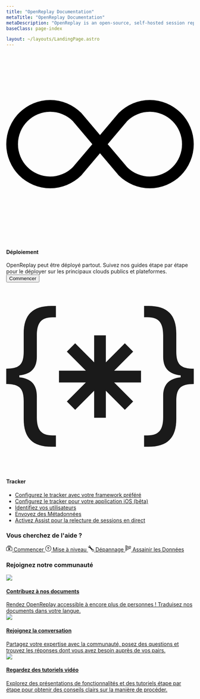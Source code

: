 ```yaml
---
title: "OpenReplay Documentation"
metaTitle: "OpenReplay Documentation"
metaDescription: "OpenReplay is an open-source, self-hosted session replay stack that let’s you see what users do on your web app, helping you troubleshoot issues faster."
baseClass: page-index

layout: ~/layouts/LandingPage.astro
---
```



<div class="col-span-12 card mt-0">
	<div class="relative border text-left">
		<div class="relative flex flex-col gap-3">
			<div class="flex items-center gap-3">
				<div class="shrink-0 theme-icon w-8 h-8 flex items-center justify-center rounded">
					<svg xmlns="http://www.w3.org/2000/svg" fill="var(--theme-accent-full)" class="bi bi-infinity" viewBox="0 0 16 16">
						<path d="M5.68 5.792 7.345 7.75 5.681 9.708a2.75 2.75 0 1 1 0-3.916ZM8 6.978 6.416 5.113l-.014-.015a3.75 3.75 0 1 0 0 5.304l.014-.015L8 8.522l1.584 1.865.014.015a3.75 3.75 0 1 0 0-5.304l-.014.015L8 6.978Zm.656.772 1.663-1.958a2.75 2.75 0 1 1 0 3.916L8.656 7.75Z"/>
					</svg>
				</div>
				<h4>Déploiement</h4>
			</div>
			<span class="flex-grow">OpenReplay peut être déployé partout. Suivez nos guides étape par étape pour le déployer sur les principaux clouds publics et plateformes.</span>
		</div>
		<div class="mt-6">
			<div class="hidden">
				<button class="relative inline-flex items-center space-x-2 text-center rounded px-3 py-2" type="button">
					<span class="truncate">Commencer</span>
				</button>
			</div>
			<div class="grid grid-cols-2 md:grid-cols-4 gap-3">
				<IconText url="/deployment/deploy-aws" title="AWS" />
				<IconText url="/deployment/deploy-azure" title="Azure" />
				<IconText url="/deployment/deploy-gcp" title="GCP" />
				<IconText url="/deployment/deploy-digitalocean" title="Digital Ocean" />
			</div>
		</div>
	</div>
</div>

<div class="col-span-12 card">
	<div class="relative border text-left">
		<div class="relative flex flex-col gap-6">
			<div class="flex items-center gap-3">
				<div class="shrink-0 theme-icon w-8 h-8 flex items-center justify-center rounded">
					<svg xmlns="http://www.w3.org/2000/svg" fill="currentColor" class="bi bi-braces-asterisk" viewBox="0 0 16 16">
						<path fill-rule="evenodd" d="M1.114 8.063V7.9c1.005-.102 1.497-.615 1.497-1.6V4.503c0-1.094.39-1.538 1.354-1.538h.273V2h-.376C2.25 2 1.49 2.759 1.49 4.352v1.524c0 1.094-.376 1.456-1.49 1.456v1.299c1.114 0 1.49.362 1.49 1.456v1.524c0 1.593.759 2.352 2.372 2.352h.376v-.964h-.273c-.964 0-1.354-.444-1.354-1.538V9.663c0-.984-.492-1.497-1.497-1.6ZM14.886 7.9v.164c-1.005.103-1.497.616-1.497 1.6v1.798c0 1.094-.39 1.538-1.354 1.538h-.273v.964h.376c1.613 0 2.372-.759 2.372-2.352v-1.524c0-1.094.376-1.456 1.49-1.456v-1.3c-1.114 0-1.49-.362-1.49-1.456V4.352C14.51 2.759 13.75 2 12.138 2h-.376v.964h.273c.964 0 1.354.444 1.354 1.538V6.3c0 .984.492 1.497 1.497 1.6ZM7.5 11.5V9.207l-1.621 1.621-.707-.707L6.792 8.5H4.5v-1h2.293L5.172 5.879l.707-.707L7.5 6.792V4.5h1v2.293l1.621-1.621.707.707L9.208 7.5H11.5v1H9.207l1.621 1.621-.707.707L8.5 9.208V11.5h-1Z"/>
					</svg>
				</div>
				<h4>Tracker</h4>
			</div>
		</div>
		<div class="mt-4">
			<ul class="ml-4 pl-0">
				<li>
					<a href="/using-or/">Configurez le tracker avec votre framework préféré</a>
				</li>
				<li>
					<a href="/ios-sdk/init">Configurez le tracker pour votre application iOS (bêta)</a>
				</li>
				<li>
					<a href="/installation/identify-user/">Identifiez vos utilisateurs</a>
				</li>
				<li>
					<a href="/installation/metadata/">Envoyez des Métadonnées</a>
				</li>
				<li>
					<a href="/plugins/assist/">Activez Assist pour la relecture de sessions en direct</a>
				</li>
			</ul>
		</div>
	</div>
</div>

<div class="card gradient-bg">
	<h3 class="mb-4">Vous cherchez de l'aide ?</h3>
	<div class="grid grid-cols-2 md:grid-cols-2 xl:grid-cols-4 gap-3 pt mt-4">
		<a href="/getting-started/" class="card flex flex-col justify-center p-2 py-4 gap-2 no-decoration">
			<svg xmlns="http://www.w3.org/2000/svg" width="16" height="16" fill="currentColor" class="bi bi-collection-play" viewBox="0 0 16 16"><path d="M2 3a.5.5 0 0 0 .5.5h11a.5.5 0 0 0 0-1h-11A.5.5 0 0 0 2 3zm2-2a.5.5 0 0 0 .5.5h7a.5.5 0 0 0 0-1h-7A.5.5 0 0 0 4 1zm2.765 5.576A.5.5 0 0 0 6 7v5a.5.5 0 0 0 .765.424l4-2.5a.5.5 0 0 0 0-.848l-4-2.5z"></path><path d="M1.5 14.5A1.5 1.5 0 0 1 0 13V6a1.5 1.5 0 0 1 1.5-1.5h13A1.5 1.5 0 0 1 16 6v7a1.5 1.5 0 0 1-1.5 1.5h-13zm13-1a.5.5 0 0 0 .5-.5V6a.5.5 0 0 0-.5-.5h-13A.5.5 0 0 0 1 6v7a.5.5 0 0 0 .5.5h13z"></path></svg>
			<span>Commencer</span>
		</a>
		<a href="/deployment/upgrade/" class="card flex flex-col justify-center p-2 py-4 gap-2 no-decoration">
			<svg xmlns="http://www.w3.org/2000/svg" width="16" height="16" fill="currentColor" class="bi bi-arrow-up-circle" viewBox="0 0 16 16"> <path fill-rule="evenodd" d="M1 8a7 7 0 1 0 14 0A7 7 0 0 0 1 8zm15 0A8 8 0 1 1 0 8a8 8 0 0 1 16 0zm-7.5 3.5a.5.5 0 0 1-1 0V5.707L5.354 7.854a.5.5 0 1 1-.708-.708l3-3a.5.5 0 0 1 .708 0l3 3a.5.5 0 0 1-.708.708L8.5 5.707V11.5z"/></svg>
			<span>Mise à niveau</span>
		</a>
		<a href="/troubleshooting" class="card flex flex-col justify-center p-2 py-4 gap-2 no-decoration">
			<svg xmlns="http://www.w3.org/2000/svg" width="16" height="16" fill="currentColor" class="bi bi-wrench" viewBox="0 0 16 16"> <path d="M.102 2.223A3.004 3.004 0 0 0 3.78 5.897l6.341 6.252A3.003 3.003 0 0 0 13 16a3 3 0 1 0-.851-5.878L5.897 3.781A3.004 3.004 0 0 0 2.223.1l2.141 2.142L4 4l-1.757.364L.102 2.223zm13.37 9.019.528.026.287.445.445.287.026.529L15 13l-.242.471-.026.529-.445.287-.287.445-.529.026L13 15l-.471-.242-.529-.026-.287-.445-.445-.287-.026-.529L11 13l.242-.471.026-.529.445-.287.287-.445.529-.026L13 11l.471.242z"/></svg>
			<span>Dépannage</span>
		</a>
		<a href="/installation/sanitize-data/" class="card flex flex-col justify-center p-2 py-4 gap-2 no-decoration">
			<svg xmlns="http://www.w3.org/2000/svg" width="16" height="16" fill="currentColor" class="bi bi-body-text" viewBox="0 0 16 16"> <path fill-rule="evenodd" d="M0 .5A.5.5 0 0 1 .5 0h4a.5.5 0 0 1 0 1h-4A.5.5 0 0 1 0 .5Zm0 2A.5.5 0 0 1 .5 2h7a.5.5 0 0 1 0 1h-7a.5.5 0 0 1-.5-.5Zm9 0a.5.5 0 0 1 .5-.5h5a.5.5 0 0 1 0 1h-5a.5.5 0 0 1-.5-.5Zm-9 2A.5.5 0 0 1 .5 4h3a.5.5 0 0 1 0 1h-3a.5.5 0 0 1-.5-.5Zm5 0a.5.5 0 0 1 .5-.5h5a.5.5 0 0 1 0 1h-5a.5.5 0 0 1-.5-.5Zm7 0a.5.5 0 0 1 .5-.5h3a.5.5 0 0 1 0 1h-3a.5.5 0 0 1-.5-.5Zm-12 2A.5.5 0 0 1 .5 6h6a.5.5 0 0 1 0 1h-6a.5.5 0 0 1-.5-.5Zm8 0a.5.5 0 0 1 .5-.5h5a.5.5 0 0 1 0 1h-5a.5.5 0 0 1-.5-.5Zm-8 2A.5.5 0 0 1 .5 8h5a.5.5 0 0 1 0 1h-5a.5.5 0 0 1-.5-.5Zm7 0a.5.5 0 0 1 .5-.5h7a.5.5 0 0 1 0 1h-7a.5.5 0 0 1-.5-.5Zm-7 2a.5.5 0 0 1 .5-.5h8a.5.5 0 0 1 0 1h-8a.5.5 0 0 1-.5-.5Zm0 2a.5.5 0 0 1 .5-.5h4a.5.5 0 0 1 0 1h-4a.5.5 0 0 1-.5-.5Zm0 2a.5.5 0 0 1 .5-.5h2a.5.5 0 0 1 0 1h-2a.5.5 0 0 1-.5-.5Z"/> </svg>
			<span>Assainir les Données</span>
		</a>
	</div>
</div>

<div class="grid grid-cols-1 md:grid-cols-12 gap-6">
	<ORCard 
	url="/plugins/" 
	title="Plugins" 
	description="Intégrez avec d'autres bibliothèques et suivez l'état de votre application avec des plugins comme Redux et Pinia."
	width="50"
	btnText="En savoir plus"
	/>
	<ORCard 
	url="/integrations/" 
	title="Integrations" 
	description="Intégrez OpenReplay dans vos flux de travail pour optimiser la gestion de vos données et améliorer la collaboration."
	width="50"
	btnText="En savoir plus"
	/>
	<ORCard 
	url="/configuration/" 
	title="Administration"
	description="Étendez votre instance OpenReplay en configurant un stockage externe, supprimez l'enregistrement de la base de données et sécurisez votre installation."
	width="50"
	btnText="En savoir plus"
	/>
	<ORCard 
	url="/installation/" 
	title="How-Tos"
	description="Effectuez des opérations avancées avec OpenReplay. Téléchargez des sourcemaps, envoyez des événements personnalisés et signalez des erreurs d'application."
	width="50"
	btnText="En savoir plus"
	/>
</div>

<div class="card">
	<h3>Rejoignez notre communauté</h3>
	<div class="grid grid-cols-1 md:grid-cols-3 gap-3 pt-4">
		<a class="card hover-bg" href="https://github.com/openreplay/documentation">
			<div class="relative flex flex-col gap-3 p-4">
				<div class="flex items-top gap-3">
					<div class="shrink-0 w-7 h-7 flex items-center justify-center rounded  border-0">
						<img class="border-0 w-7" src="/landing-icons/icn-edit.svg" />
					</div>
					<h4>Contribuez à nos documents</h4>
				</div>
				<span class="flex-grow text-sm">Rendez OpenReplay accessible à encore plus de personnes ! Traduisez nos documents dans votre langue.</span>
			</div>
		</a>
		<a class="card bg-slack hover-bg" href="https://openreplay.slack.com/">
			<div class="relative flex flex-col gap-3 p-4">
				<div class="flex items-top gap-3">
					<div class="shrink-0 w-8 h-8 flex items-center justify-center rounded border-0">
						<img class="border-0 w-8" src="/landing-icons/icn-slack.svg" />
					</div>
					<h4>Rejoignez la conversation</h4>
				</div>
				<span class="flex-grow text-sm">Partagez votre expertise avec la communauté, posez des questions et trouvez les réponses dont vous avez besoin auprès de vos pairs.</span>
			</div>
		</a>
		<a class="card bg-youtube hover-bg" href="https://www.youtube.com/@openreplay">
			<div class="relative flex flex-col gap-3 p-4">
				<div class="flex items-top gap-3">
					<div class="shrink-0 w-8 h-8 flex items-center justify-center rounded border-0">
						<img class="border-0 w-8" src="/landing-icons/icn-youtube.svg" />
					</div>
						<h4>Regardez des tutoriels vidéo</h4>
					</div>
				<span class="flex-grow text-sm">Explorez des présentations de fonctionnalités et des tutoriels étape par étape pour obtenir des conseils clairs sur la manière de procéder.</span>
			</div>
		</a>
	</div>
</div>
